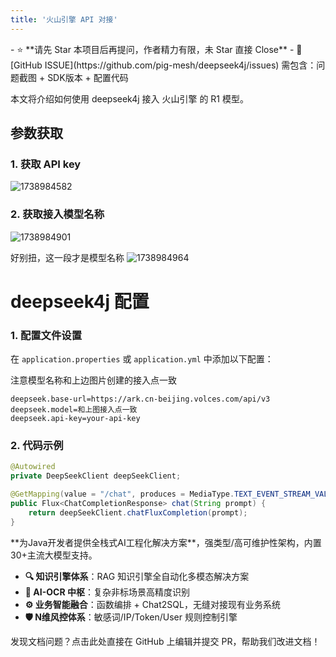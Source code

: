 ```yaml
---
title: '火山引擎 API 对接'
---
```


<Card title="写在最前：问题咨询请直接点击此处提交 ISSUE" icon="star" href="https://github.com/pig-mesh/deepseek4j/issues">
- ⭐️ **请先 Star 本项目后再提问，作者精力有限，未 Star 直接 Close**
- 🐞 [GitHub ISSUE](https://github.com/pig-mesh/deepseek4j/issues) 需包含：问题截图 + SDK版本 + 配置代码  
</Card>

本文将介绍如何使用 deepseek4j 接入 火山引擎 的 R1 模型。


## 参数获取

### 1. 获取 API key

<img src='https://minio.pigx.vip/oss/202502/1738984582.png' alt='1738984582'/>

### 2. 获取接入模型名称

<img src='https://minio.pigx.vip/oss/202502/1738984901.png' alt='1738984901'/>

<Warning>好别扭，这一段才是模型名称</Warning>
<img src='https://minio.pigx.vip/oss/202502/1738984964.png' alt='1738984964'/>


# deepseek4j 配置

### 1. 配置文件设置

在 `application.properties` 或 `application.yml` 中添加以下配置：

<Warning>注意模型名称和上边图片创建的接入点一致</Warning>


```properties
deepseek.base-url=https://ark.cn-beijing.volces.com/api/v3
deepseek.model=和上图接入点一致
deepseek.api-key=your-api-key
```

### 2. 代码示例

```java
@Autowired
private DeepSeekClient deepSeekClient;

@GetMapping(value = "/chat", produces = MediaType.TEXT_EVENT_STREAM_VALUE)
public Flux<ChatCompletionResponse> chat(String prompt) {
    return deepSeekClient.chatFluxCompletion(prompt);
}
```

<Card title="PIG AI应用开发平台 | 适合中大型企业构建自主可控的AI中台" icon="link" href="https://ai.pig4cloud.com">
**为Java开发者提供全栈式AI工程化解决方案**，强类型/高可维护性架构，内置30+主流大模型支持。

- **🔍 知识引擎体系**：RAG 知识引擎全自动化多模态解决方案
- **📝 AI-OCR 中枢**：复杂非标场景高精度识别
- **⚙️ 业务智能融合**：函数编排 + Chat2SQL，无缝对接现有业务系统
- **🛡️ N维风控体系**：敏感词/IP/Token/User 规则控制引擎
</Card>

<Card title="文档有误？请协助编辑" icon="pencil" href="https://github.com/javaai-pig4cloud-com/javaai-docs/edit/main/deepseek/volcengine.mdx">
  发现文档问题？点击此处直接在 GitHub 上编辑并提交 PR，帮助我们改进文档！
</Card>

